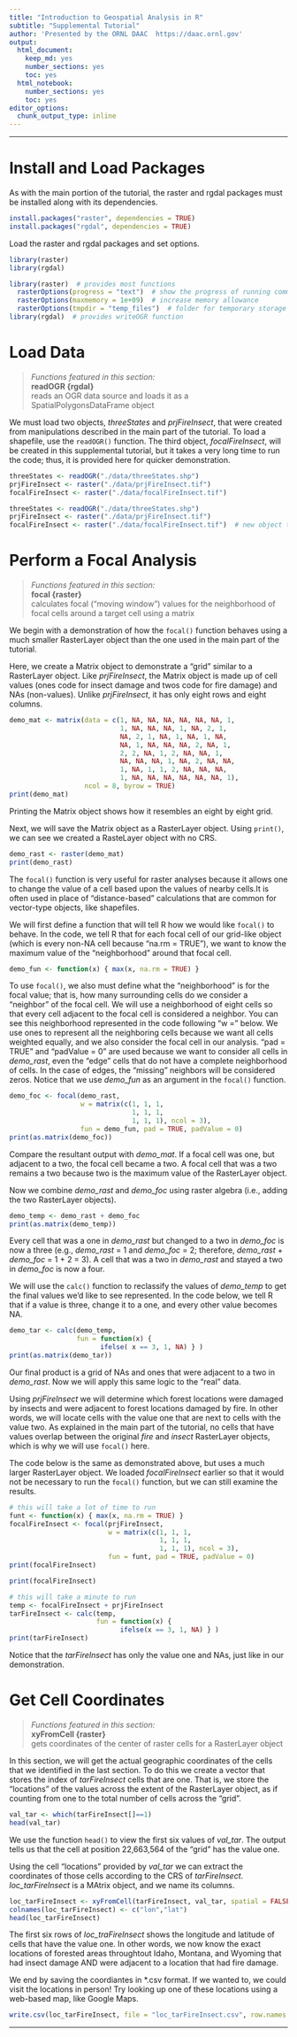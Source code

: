 ```yaml
---
title: "Introduction to Geospatial Analysis in R"
subtitle: "Supplemental Tutorial"
author: 'Presented by the ORNL DAAC  https://daac.ornl.gov'
output:
  html_document:
    keep_md: yes
    number_sections: yes
    toc: yes
  html_notebook:
    number_sections: yes
    toc: yes
editor_options:
  chunk_output_type: inline
---
```

***



<!--------------------------- LOAD THIS FILE INTO RSTUDIO --------------------------->



# Install and Load Packages  



As with the main portion of the tutorial, the raster and rgdal packages must be installed along with its dependencies.
```r
install.packages("raster", dependencies = TRUE)  
install.packages("rgdal", dependencies = TRUE)  
```



Load the raster and rgdal packages and set options.
```r
library(raster)  
library(rgdal)  
```
```r
library(raster)  # provides most functions
  rasterOptions(progress = "text")  # show the progress of running commands
  rasterOptions(maxmemory = 1e+09)  # increase memory allowance
  rasterOptions(tmpdir = "temp_files")  # folder for temporary storage of large objects
library(rgdal)  # provides writeOGR function
```



# Load Data  
> *Functions featured in this section:*  
> **readOGR {rgdal}**  
> reads an OGR data source and loads it as a SpatialPolygonsDataFrame object  



We must load two objects, *threeStates* and *prjFireInsect*, that were created from manipulations described in the main part of the tutorial. To load a shapefile, use the `readOGR()` function. The third object, *focalFireInsect*, will be created in this supplemental tutorial, but it takes a very long time to run the code; thus, it is provided here for quicker demonstration.
```r
threeStates <- readOGR("./data/threeStates.shp")
prjFireInsect <- raster("./data/prjFireInsect.tif")
focalFireInsect <- raster("./data/focalFireInsect.tif")
```
```r
threeStates <- readOGR("./data/threeStates.shp")
prjFireInsect <- raster("./data/prjFireInsect.tif")
focalFireInsect <- raster("./data/focalFireInsect.tif")  # new object that will be derived in this supplemental tutorial
```



# Perform a Focal Analysis  
> *Functions featured in this section:*  
> **focal {raster}**  
> calculates focal ("moving window") values for the neighborhood of focal cells around a target cell using a matrix  



We begin with a demonstration of how the `focal()` function behaves using a much smaller RasterLayer object than the one used in the main part of the tutorial.

Here, we create a Matrix object to demonstrate a "grid" similar to a RasterLayer object. Like *prjFireInsect*, the Matrix object is made up of cell values (ones code for insect damage and twos code for fire damage) and NAs (non-values). Unlike *prjFireInsect*, it has only eight rows and eight columns.
```r
demo_mat <- matrix(data = c(1, NA, NA, NA, NA, NA, NA, 1,
                            1, NA, NA, NA, 1, NA, 2, 1,
                            NA, 2, 1, NA, 1, NA, 1, NA,
                            NA, 1, NA, NA, NA, 2, NA, 1,
                            2, 2, NA, 1, 2, NA, NA, 1,
                            NA, NA, NA, 1, NA, 2, NA, NA,
                            1, NA, 1, 1, 2, NA, NA, NA,
                            1, NA, NA, NA, NA, NA, NA, 1), 
                   ncol = 8, byrow = TRUE)
print(demo_mat)
```
Printing the Matrix object shows how it resembles an eight by eight grid.



Next, we will save the Matrix object as a RasterLayer object. Using `print()`, we can see we created a RasteLayer object with no CRS.
```r
demo_rast <- raster(demo_mat)
print(demo_rast)
```



The `focal()` function is very useful for raster analyses because it allows one to change the value of a cell based upon the values of nearby cells.It is often used in place of "distance-based" calculations that are common for vector-type objects, like shapefiles.



We will first define a function that will tell R how we would like `focal()` to behave. In the code, we tell R that for each focal cell of our grid-like object (which is every non-NA cell because "na.rm = TRUE"), we want to know the maximum value of the "neighborhood" around that focal cell.
```r
demo_fun <- function(x) { max(x, na.rm = TRUE) }
```



To use `focal()`, we also must define what the "neighborhood" is for the focal value; that is, how many surrounding cells do we consider a "neighbor" of the focal cell. We will use a neighborhood of eight cells so that every cell adjacent to the focal cell is considered a neighbor. You can see this neighborhood represented in the code following "w = " below. We use ones to represent all the neighboring cells because we want all cells weighted equally, and we also consider the focal cell in our analysis. "pad = TRUE" and "padValue = 0" are used because we want to consider all cells in *demo_rast*, even the "edge" cells that do not have a complete neighborhood of cells. In the case of edges, the "missing" neighbors will be considered zeros. Notice that we use *demo_fun* as an argument in the `focal()` function. 
```r
demo_foc <- focal(demo_rast, 
                  w = matrix(c(1, 1, 1, 
                               1, 1, 1, 
                               1, 1, 1), ncol = 3), 
                  fun = demo_fun, pad = TRUE, padValue = 0)
print(as.matrix(demo_foc))
```
Compare the resultant output with *demo_mat*. If a focal cell was one, but adjacent to a two, the focal cell became a two. A focal cell that was a two remains a two because two is the maximum value of the RasterLayer object.



Now we combine *demo_rast* and *demo_foc* using raster algebra (i.e., adding the two RasterLayer objects).
```r
demo_temp <- demo_rast + demo_foc
print(as.matrix(demo_temp))
```
Every cell that was a one in *demo_rast* but changed to a two in *demo_foc* is now a three (e.g., *demo_rast* = 1 and *demo_foc* = 2; therefore, *demo_rast* + *demo_foc* = 1 + 2 = 3). A cell that was a two in *demo_rast* and stayed a two in *demo_foc* is now a four.



We will use the `calc()` function to reclassify the values of *demo_temp* to get the final values we'd like to see represented. In the code below, we tell R that if a value is three, change it to a one, and every other value becomes NA.
```r
demo_tar <- calc(demo_temp, 
                 fun = function(x) {
                       ifelse( x == 3, 1, NA) } )
print(as.matrix(demo_tar))
```
Our final product is a grid of NAs and ones that were adjacent to a two in *demo_rast*. Now we will apply this same logic to the "real" data.



Using *prjFireInsect* we will determine which forest locations were damaged by insects and were adjacent to forest locations damaged by fire. In other words, we will locate cells with the value one that are next to cells with the value two. As explained in the main part of the tutorial, no cells that have values overlap between the original *fire* and *insect* RasterLayer objects, which is why we will use `focal()` here.

The code below is the same as demonstrated above, but uses a much larger RasterLayer object. We loaded *focalFireInsect* earlier so that it would not be necessary to run the `focal()` function, but we can still examine the results.
```r
# this will take a lot of time to run
funt <- function(x) { max(x, na.rm = TRUE) }
focalFireInsect <- focal(prjFireInsect, 
                         w = matrix(c(1, 1, 1,
                                      1, 1, 1,
                                      1, 1, 1), ncol = 3), 
                         fun = funt, pad = TRUE, padValue = 0)
print(focalFireInsect)
```
```r
print(focalFireInsect)
```
```r
# this will take a minute to run
temp <- focalFireInsect + prjFireInsect
tarFireInsect <- calc(temp, 
                      fun = function(x) { 
                            ifelse(x == 3, 1, NA) } )
print(tarFireInsect)
```
Notice that the *tarFireInsect* has only the value one and NAs, just like in our demonstration.



# Get Cell Coordinates  
> *Functions featured in this section:*  
> **xyFromCell {raster}**  
> gets coordinates of the center of raster cells for a RasterLayer object  


In this section, we will get the actual geographic coordinates of the cells that we identified in the last section. To do this we create a vector that stores the index of *tarFireInsect* cells that are one. That is, we store the "locations" of the values across the extent of the RasterLayer object, as if counting from one to the total number of cells across the "grid".
```r
val_tar <- which(tarFireInsect[]==1)
head(val_tar)
```
We use the function `head()` to view the first six values of *val_tar*. The output tells us that the cell at position 22,663,564 of the "grid" has the value one.



Using the cell "locations" provided by *val_tar* we can extract the coordinates of those cells according to the CRS of *tarFireInsect*. *loc_tarFireInsect* is a MAtrix object, and we name its columns.
```r
loc_tarFireInsect <- xyFromCell(tarFireInsect, val_tar, spatial = FALSE)
colnames(loc_tarFireInsect) <- c("lon","lat")
head(loc_tarFireInsect)
```
The first six rows of *loc_traFireInsect* shows the longitude and latitude of cells that have the value one. In other words, we now know the exact locations of forested areas throughtout Idaho, Montana, and Wyoming that had insect damage AND were adjacent to a location that had fire damage.



We end by saving the coordiantes in \*.csv format. If we wanted to, we could visit the locations in person! Try looking up one of these locations using a web-based map, like Google Maps.
```r
write.csv(loc_tarFireInsect, file = "loc_tarFireInsect.csv", row.names = FALSE)
```
***


<!--------------------------------- END OF TUTORIAL --------------------------------->


